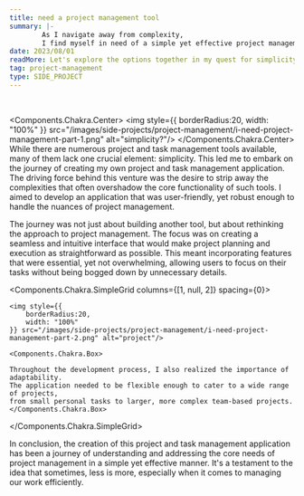 ```yaml
---
title: need a project management tool
summary: |-
        As I navigate away from complexity,
        I find myself in need of a simple yet effective project management tool.
date: 2023/08/01
readMore: Let's explore the options together in my quest for simplicity.
tag: project-management
type: SIDE_PROJECT
---
```


<br/>

<Components.Chakra.Center>
<img style={{
    borderRadius:20,
    width: "100%"
}} src="/images/side-projects/project-management/i-need-project-management-part-1.png" alt="simplicity?"/>
</Components.Chakra.Center>
While there are numerous project and task management tools available,
many of them lack one crucial element: simplicity. This led me to embark
on the journey of creating my own project and task management application.
The driving force behind this venture was the desire to strip away the
complexities that often overshadow the core functionality of such tools.
I aimed to develop an application that was user-friendly, yet robust
enough to handle the nuances of project management.

The journey was not just about building another tool, but about rethinking
the approach to project management. The focus was on creating a seamless
and intuitive interface that would make project planning and execution
as straightforward as possible. This meant incorporating features
that were essential, yet not overwhelming, allowing users to focus on
their tasks without being bogged down by unnecessary details.

<Components.Chakra.SimpleGrid columns={[1, null, 2]} spacing={0}>

    <img style={{
        borderRadius:20,
        width: "100%"
    }} src="/images/side-projects/project-management/i-need-project-management-part-2.png" alt="project"/>

    <Components.Chakra.Box>

    Throughout the development process, I also realized the importance of adaptability.
    The application needed to be flexible enough to cater to a wide range of projects,
    from small personal tasks to larger, more complex team-based projects.
    </Components.Chakra.Box>
</Components.Chakra.SimpleGrid>

In conclusion, the creation of this project and task management application
has been a journey of understanding and addressing the core needs of project management
in a simple yet effective manner. It's a testament to the idea that sometimes,
less is more, especially when it comes to managing our work efficiently.